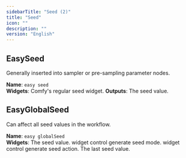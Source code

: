 ```yaml
---
sidebarTitle: "Seed (2)"
title: "Seed"
icon: ""
description: ""
version: "English"
---
```


## EasySeed
Generally inserted into sampler or pre-sampling parameter nodes.

**Name**: `easy seed`<br/>
**Widgets**:
<ParamField path="seed" type="int|seed">
Comfy's regular seed widget.
</ParamField>
**Outputs**:
<ParamField query="seed" type="int|seed">
The seed value.
</ParamField>

## EasyGlobalSeed
Can affect all seed values in the workflow.

**Name**: `easy globalSeed`<br/>
**Widgets**:
<ParamField query="value" type="int|seed">
The seed value.
</ParamField>
<ParamField query="mode" type="combo" default="control_before_generate">
widget control generate seed mode.
</ParamField>
<ParamField query="action" type="combo" default="fixed">
widget control generate seed action.
</ParamField>
<ParamField query="last_seed" type="int|seed">
The last seed value.
</ParamField>
